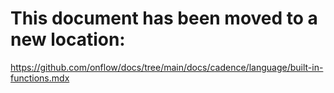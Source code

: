 # This document has been moved to a new location:

https://github.com/onflow/docs/tree/main/docs/cadence/language/built-in-functions.mdx
